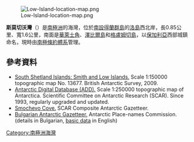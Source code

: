 [[Image:Low-Island-location-map.png|thumb]]

{{coord|63|14|22|S|62|13|05|W|display=title}}

'''斯莫切沃灣'''（{{lang-en|Smochevo Cove}}）是[[南極洲|南極洲]]的海灣，位於[[南設得蘭群島|南設得蘭群島]]的[[洛島_(南設得蘭群島)|洛島]]西北岸，長0.85公里、寬1.6公里，南面是[[華萊士角|華萊士角]]、[[澤比爾島|澤比爾島]]和[[格盧姆切島|格盧姆切島]]，以[[保加利亞|保加利亞]]西部城鎮命名，現時由[[南極條約體系|南極條約體系]]管理。

==參考資料==
* [http://data.aad.gov.au/aadc/mapcat/display_map.cfm?map_id=13677 South Shetland Islands: Smith and Low Islands.] {{Wayback|url=http://data.aad.gov.au/aadc/mapcat/display_map.cfm?map_id=13677 |date=20120324145301 }} Scale 1:150000 topographic map No. 13677. British Antarctic Survey, 2009.
* [http://www.add.scar.org Antarctic Digital Database (ADD).] {{Wayback|url=http://www.add.scar.org/ |date=20170305000653 }} Scale 1:250000 topographic map of Antarctica. Scientific Committee on Antarctic Research (SCAR). Since 1993, regularly upgraded and updated.
* [https://data.aad.gov.au/aadc/gaz/scar/display_name.cfm?gaz_id=137689 Smochevo Cove.] {{Wayback|url=https://data.aad.gov.au/aadc/gaz/scar/display_name.cfm?gaz_id=137689 |date=20170922101027 }} SCAR Composite Antarctic Gazetteer.
* [http://apcbg.org/gazet-bg.doc Bulgarian Antarctic Gazetteer.] {{Wayback|url=http://apcbg.org/gazet-bg.doc |date=20131012104624 }} Antarctic Place-names Commission. (details in Bulgarian, [http://apcbg.org/gazet.htm basic data] {{Wayback|url=http://apcbg.org/gazet.htm |date=20160304071225 }} in English)

{{Antarctica-geo-stub}}
[[Category:南極洲海灣|Category:南極洲海灣]]